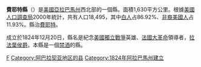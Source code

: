 {{Otheruses|費耶特縣|subject=美國亞拉巴馬州的一個縣|other=同名的縣}}
{{Infobox U.S. County
| county = 費耶特縣
| state = 阿拉巴馬州
| en county = Fayette County
| en state = Alabama
| seal =               <!--image of county seal -->
| founded year = 1824
| founded date = December 20
| seat wl = Fayette
| largest city wl =    <!-- largest city; the WikiLink is created for you: "City" results in "[[City,_State|City]]" -->
| area_total_sq_mi = 629
| area_total_km2 = 1630
| area_land_sq_mi = 628
| area_land_km2 = 1626
| area_water_sq_mi = 2
| area_water_km2 = 4
| area percentage = 0.27%
| census yr = 2000
| pop = 18495
| density_sq_mi = 30
| density_km2 = 11
| time zone = Central
| UTC offset = [[UTC-6|-6]]
| DST offset = -5
| footnotes = 
| web = 
| named for = Named in honor of the [[Marquis_de_Lafayette|Marquis de Lafayette]]
}}
'''費耶特縣'''（{{lang-en|Fayette County}}）是[[美國|美國]][[亞拉巴馬州|亞拉巴馬州]]西北部的一個縣。面積1,630平方公里。根據[[美國人口調查局|美國人口調查局]]2000年統計，共有人口18,495，其中[[白人|白人]]占86.92%、[[非裔美國人|非裔美國人]]占11.93%。縣治[[費耶特_(亞拉巴馬州)|費耶特]]。

成立於1824年12月20日，縣名是紀念[[美國獨立戰爭|美國獨立戰爭]]英雄、[[法國大革命|法國大革命]]領導者，[[拉法葉侯爵|拉法葉侯爵]]。本縣是一個[[禁酒|禁酒]]的縣。

{{費耶特縣 (阿拉巴馬州)}}
{{Alabama}}
{{Alabama-stub}}

[[Category:亞拉巴馬州行政區劃|F]]
[[Category:阿巴拉契亚地区的县|Category:阿巴拉契亚地区的县]]
[[Category:1824年阿拉巴馬州建立|Category:1824年阿拉巴馬州建立]]